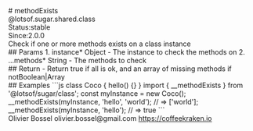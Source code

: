 <div class="docmap-mdx">
# methodExists
<div class="_namespace">@lotsof.sugar.shared.class</div>
<div class="_metas">
<div class="_status"><span class="_status-label">Status:</span><span class="_status-value -stable">stable</span></div>
<div class="_since"><span class="_since-label">Since:</span><span class="_since-value">2.0.0</span></div>
</div>
<div class="_description">
Check if one or more methods exists on a class instance
</div>
<div class="_params">
## Params
1. <span class="_name">instance<span class="_required">*</span></span><span class="_default"></span> <span class="_type">Object</span>
   - The instance to check the methods on
2. <span class="_name">...methods<span class="_required">*</span></span><span class="_default"></span> <span class="_type">String</span>
   - The methods to check
</div>
<div class="_return">
## Return
- <span class="_description">Return true if all is ok, and an array of missing methods if not</span><span class="_default"></span><span class="_type">Boolean|Array</span>
</div>
<div class="_examples">
## Examples
```js
class Coco {
   hello() {}
}
import { __methodExists } from '@lotsof/sugar/class';
const myInstance = new Coco();
__methodExists(myInstance, 'hello', 'world'); // => ['world'];
__methodExists(myInstance, 'hello'); // => true
```
</div>
<div class="_author">
<span class="_name">Olivier Bossel</span>
<span class="_email">olivier.bossel@gmail.com</span>
<a href="https://coffeekraken.io" target="_blank" class="_url">https://coffeekraken.io</a>
</div>
</div>